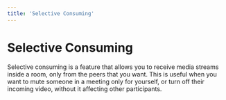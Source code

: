 ```yaml
---
title: 'Selective Consuming'
---
```




# Selective Consuming

Selective consuming is a feature that allows you to receive media streams inside a room, only from the peers that you want. This is useful when you want to mute someone in a meeting only for yourself, or turn off their incoming video, without it affecting other participants.

